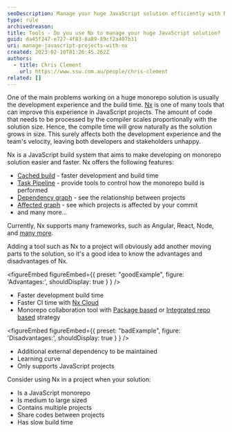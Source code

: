 ```yaml
---
seoDescription: Manage your huge JavaScript solution efficiently with Nx, a build system that accelerates development and build times, ideal for medium to large-sized monorepos.
type: rule
archivedreason:
title: Tools - Do you use Nx to manage your huge JavaScript solution?
guid: da45f247-e727-4f83-8a89-89cf2a407b31
uri: manage-javascript-projects-with-nx
created: 2023-02-10T01:26:45.262Z
authors:
  - title: Chris Clement
    url: https://www.ssw.com.au/people/chris-clement
related: []
---
```


One of the main problems working on a huge monorepo solution is usually the development experience and the build time.
[Nx](https://nx.dev/) is one of many tools that can improve this experience in JavaScript projects.
The amount of code that needs to be processed by the compiler scales proportionally with the solution size. Hence, the compile time will grow naturally as the solution grows in size.
This surely affects both the development experience and the team's velocity, leaving both developers and stakeholders unhappy.

Nx is a JavaScript build system that aims to make developing on monorepo solution easier and faster.
Nx offers the following features:

* [Cached build](https://nx.dev/concepts/how-caching-works) - faster development and build time
* [Task Pipeline](https://nx.dev/concepts/task-pipeline-configuration) - provide tools to control how the monorepo build is performed
* [Dependency graph](https://nx.dev/core-features/explore-graph) - see the relationship between projects
* [Affected graph](https://nx.dev/concepts/affected) - see which projects is affected by your commit
* and many more...

Currently, Nx supports many frameworks, such as Angular, React, Node, and [many more](https://nx.dev/nx-api).

Adding a tool such as Nx to a project will obviously add another moving parts to the solution, so it's a good idea to know the advantages and disadvantages of Nx.

<figureEmbed figureEmbed={{
  preset: "goodExample",
  figure: 'Advantages:',
  shouldDisplay: true
} } />


* Faster development build time
* Faster CI time with [Nx Cloud](https://www.networkoptix.com/nx-cloud)
* Monorepo collaboration tool with [Package based](https://nx.dev/getting-started/package-based-repo-tutorial) or [Integrated repo based](https://nx.dev/getting-started/integrated-repo-tutorial) strategy

<figureEmbed figureEmbed={{
  preset: "badExample",
  figure: 'Disadvantages:',
  shouldDisplay: true
} } />


* Additional external dependency to be maintained
* Learning curve
* Only supports JavaScript projects

Consider using Nx in a project when your solution:

* Is a JavaScript monorepo
* Is medium to large sized
* Contains multiple projects
* Share codes between projects
* Has slow build time